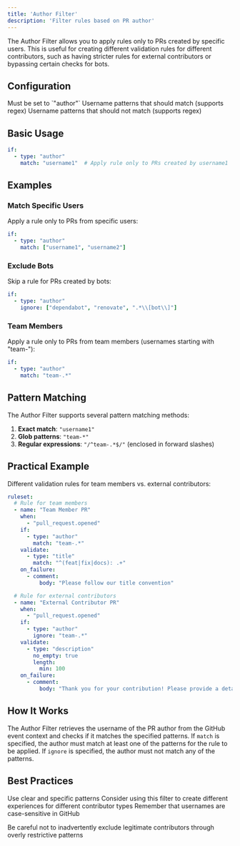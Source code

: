 ```yaml
---
title: 'Author Filter'
description: 'Filter rules based on PR author'
---
```


The Author Filter allows you to apply rules only to PRs created by specific users. This is useful for creating different validation rules for different contributors, such as having stricter rules for external contributors or bypassing certain checks for bots.

## Configuration

<ParamField path="type" type="string" required>
  Must be set to `"author"`
</ParamField>

<ParamField path="match" type="string | string[]">
  Username patterns that should match (supports regex)
</ParamField>

<ParamField path="ignore" type="string | string[]">
  Username patterns that should not match (supports regex)
</ParamField>

## Basic Usage

```yaml
if:
  - type: "author"
    match: "username1"  # Apply rule only to PRs created by username1
```

## Examples

### Match Specific Users

Apply a rule only to PRs from specific users:

```yaml
if:
  - type: "author"
    match: ["username1", "username2"]
```

### Exclude Bots

Skip a rule for PRs created by bots:

```yaml
if:
  - type: "author"
    ignore: ["dependabot", "renovate", ".*\\[bot\\]"]
```

### Team Members

Apply a rule only to PRs from team members (usernames starting with "team-"):

```yaml
if:
  - type: "author"
    match: "team-.*"
```

## Pattern Matching

The Author Filter supports several pattern matching methods:

1. **Exact match**: `"username1"`
2. **Glob patterns**: `"team-*"` 
3. **Regular expressions**: `"/^team-.*$/"` (enclosed in forward slashes)

## Practical Example

Different validation rules for team members vs. external contributors:

```yaml
ruleset:
  # Rule for team members
  - name: "Team Member PR"
    when:
      - "pull_request.opened"
    if:
      - type: "author"
        match: "team-.*"
    validate:
      - type: "title"
        match: "^(feat|fix|docs): .+"
    on_failure:
      - comment:
          body: "Please follow our title convention"

  # Rule for external contributors
  - name: "External Contributor PR"
    when:
      - "pull_request.opened"
    if:
      - type: "author"
        ignore: "team-.*"
    validate:
      - type: "description"
        no_empty: true
        length:
          min: 100
    on_failure:
      - comment:
          body: "Thank you for your contribution! Please provide a detailed description of your changes."
```

## How It Works

The Author Filter retrieves the username of the PR author from the GitHub event context and checks if it matches the specified patterns. If `match` is specified, the author must match at least one of the patterns for the rule to be applied. If `ignore` is specified, the author must not match any of the patterns.

## Best Practices

<Check>Use clear and specific patterns</Check>
<Check>Consider using this filter to create different experiences for different contributor types</Check>
<Check>Remember that usernames are case-sensitive in GitHub</Check>

<Warning>
  Be careful not to inadvertently exclude legitimate contributors through overly restrictive patterns
</Warning>